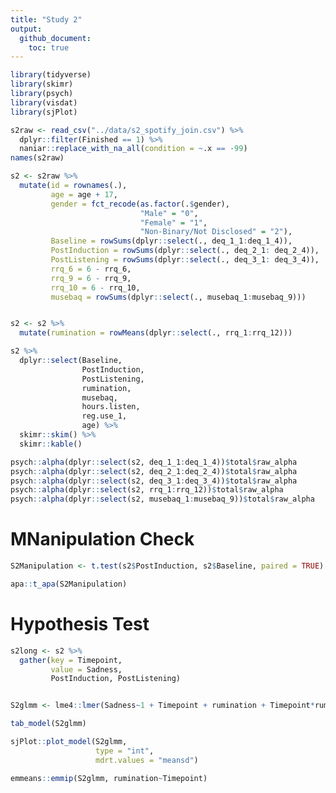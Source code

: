 ```yaml
---
title: "Study 2"
output: 
  github_document:
    toc: true
---
```


```r
library(tidyverse)
library(skimr)
library(psych)
library(visdat)
library(sjPlot)

```

```r

s2raw <- read_csv("../data/s2_spotify_join.csv") %>% 
  dplyr::filter(Finished == 1) %>% 
  naniar::replace_with_na_all(condition = ~.x == -99)
names(s2raw)

s2 <- s2raw %>% 
  mutate(id = rownames(.),
         age = age + 17,
         gender = fct_recode(as.factor(.$gender), 
                             "Male" = "0", 
                             "Female" = "1",
                             "Non-Binary/Not Disclosed" = "2"),
         Baseline = rowSums(dplyr::select(., deq_1_1:deq_1_4)),
         PostInduction = rowSums(dplyr::select(., deq_2_1: deq_2_4)),
         PostListening = rowSums(dplyr::select(., deq_3_1: deq_3_4)), 
         rrq_6 = 6 - rrq_6,
         rrq_9 = 6 - rrq_9,
         rrq_10 = 6 - rrq_10,
         musebaq = rowSums(dplyr::select(., musebaq_1:musebaq_9)))


s2 <- s2 %>% 
  mutate(rumination = rowMeans(dplyr::select(., rrq_1:rrq_12)))

s2 %>% 
  dplyr::select(Baseline,
                PostInduction,
                PostListening,
                rumination,
                musebaq,
                hours.listen,
                reg.use_1,
                age) %>% 
  skimr::skim() %>% 
  skimr::kable()

```

```r

psych::alpha(dplyr::select(s2, deq_1_1:deq_1_4))$total$raw_alpha
psych::alpha(dplyr::select(s2, deq_2_1:deq_2_4))$total$raw_alpha
psych::alpha(dplyr::select(s2, deq_3_1:deq_3_4))$total$raw_alpha
psych::alpha(dplyr::select(s2, rrq_1:rrq_12))$total$raw_alpha
psych::alpha(dplyr::select(s2, musebaq_1:musebaq_9))$total$raw_alpha

```

# MNanipulation Check
```r
S2Manipulation <- t.test(s2$PostInduction, s2$Baseline, paired = TRUE) 

apa::t_apa(S2Manipulation)

```

# Hypothesis Test
```r
s2long <- s2 %>% 
  gather(key = Timepoint,
         value = Sadness,
         PostInduction, PostListening)


S2glmm <- lme4::lmer(Sadness~1 + Timepoint + rumination + Timepoint*rumination + (1 |id), data = s2long)

tab_model(S2glmm)

sjPlot::plot_model(S2glmm,
                   type = "int",
                   mdrt.values = "meansd")

emmeans::emmip(S2glmm, rumination~Timepoint)


```

